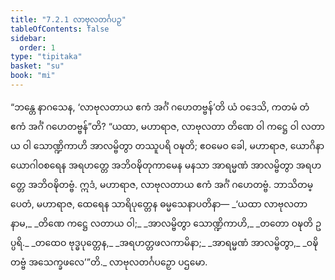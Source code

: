 ```yaml
---
title: "7.2.1 လာဗုလတင်္ဂပဉှ"
tableOfContents: false
sidebar:
  order: 1
type: "tipitaka"
basket: "su"
book: "mi"
---
```



<DynamicBreadcrumb />

<Division number="235" book="mi">

<Paragraph number="1707" book="mi">
“ဘန္တေ နာဂသေန, ‘လာဗုလတာယ ဧကံ အင်္ဂံ ဂဟေတဗ္ဗန်’တိ ယံ ဝဒေသိ, ကတမံ တံ ဧကံ အင်္ဂံ ဂဟေတဗ္ဗန်”တိ? “ယထာ, မဟာရာဇ, လာဗုလတာ တိဏေ ဝါ ကဋ္ဌေ ဝါ လတာယ ဝါ သောဏ္ဍိကာဟိ အာလမ္ဗိတွာ တဿူပရိ ဝဍ္ဎတိ; ဧဝမေဝ ခေါ, မဟာရာဇ, ယောဂိနာ ယောဂါဝစရေန အရဟတ္တေ အဘိဝဍ္ဎိတုကာမေန မနသာ အာရမ္မဏံ အာလမ္ဗိတွာ အရဟတ္တေ အဘိဝဍ္ဎိတဗ္ဗံ. ဣဒံ, မဟာရာဇ, လာဗုလတာယ ဧကံ အင်္ဂံ ဂဟေတဗ္ဗံ. ဘာသိတမ္ပေတံ, မဟာရာဇ, ထေရေန သာရိပုတ္တေန ဓမ္မသေနာပတိနာ—
</Paragraph>

<Paragraph number="1708" type="verses" book="mi">
_‘ယထာ လာဗုလတာ နာမ,_  
_တိဏေ ကဋ္ဌေ လတာယ ဝါ;_  
_အာလမ္ဗိတွာ သောဏ္ဍိကာဟိ,_  
_တတော ဝဍ္ဎတိ ဥပ္ပရိ._  

</Paragraph>

<Paragraph number="1709" type="verses" book="mi">
_တထေဝ ဗုဒ္ဓပုတ္တေန,_  
_အရဟတ္တဖလကာမိနာ;_  
_အာရမ္မဏံ အာလမ္ဗိတွာ,_  
_ဝဍ္ဎိတဗ္ဗံ အသေက္ခဖလေ’”တိ._  


</Paragraph>
</Division>

<Paragraph number="1710" type="center" book="mi">
လာဗုလတင်္ဂပဉှော ပဌမော.
</Paragraph>
